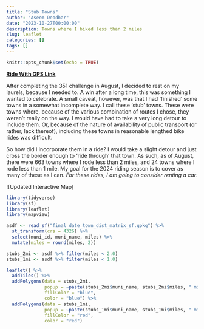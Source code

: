```yaml
---
title: "Stub Towns"
author: "Aseem Deodhar"
date: "2023-10-27T00:00:00"
description: Towns where I biked less than 2 miles
slug: leaflet
categories: []
tags: []
---
```


```r
knitr::opts_chunk$set(echo = TRUE)
```

[**Ride With GPS Link**](https://ridewithgps.com/routes/38842095)

After completing the 351 challenge in August, I decided to rest on my laurels, because I needed to. A win after a long time, this was something I wanted to celebrate. A small caveat, however, was that I had 'finished' some towns in a somewhat incomplete way. I call these 'stub' towns. These were towns where, because of the various combination of routes I chose, they weren't really on the way. I would have had to take a very long detour to include them. Or, because of the nature of availability of public transport (or rather, lack thereof), including these towns in reasonable lengthed bike rides was difficult.

So how did I incorporate them in a ride? I would take a slight detour and just cross the border enough to 'ride through' that town. As such, as of August, there were 663 towns where I rode less than 2 miles, and 24 towns where I rode less than 1 mile. My goal for the 2024 riding season is to cover as many of these as I can. *For these rides, I am going to consider renting a car*.

![Updated Interactive Map]
```r
library(tidyverse)
library(sf)
library(leaflet)
library(mapview)

asdf <- read_sf("final_date_town_dist_matrix_sf.gpkg") %>% 
  st_transform(crs = 4326) %>% 
  select(muni_id, muni_name, miles) %>% 
  mutate(miles = round(miles, 2))

stubs_2mi <- asdf %>% filter(miles < 2.0)
stubs_1mi <- asdf %>% filter(miles < 1.0)

```

```r
leaflet() %>% 
  addTiles() %>% 
  addPolygons(data = stubs_2mi, 
              popup = ~paste(stubs_2mi$muni_name, stubs_2mi$miles, " miles"),
              fillColor = "blue",
              color = "blue") %>% 
  addPolygons(data = stubs_1mi, 
              popup = ~paste(stubs_1mi$muni_name, stubs_1mi$miles, " miles"),
              fillColor = "red",
              color = "red")
```



